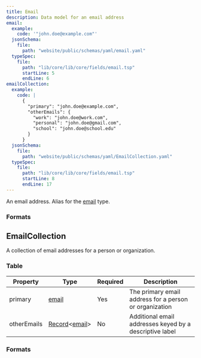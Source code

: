 ```yaml
---
title: Email
description: Data model for an email address
email:
  example:
    code: '"john.doe@example.com"'
  jsonSchema:
    file:
      path: "website/public/schemas/yaml/email.yaml"
  typeSpec:
    file:
      path: "lib/core/lib/core/fields/email.tsp"
      startLine: 5
      endLine: 6
emailCollection:
  example:
    code: |
      {
        "primary": "john.doe@example.com",
        "otherEmails": {
          "work": "john.doe@work.com",
          "personal": "john.doe@gmail.com",
          "school": "john.doe@school.edu"
        }
      }
  jsonSchema:
    file:
      path: "website/public/schemas/yaml/EmailCollection.yaml"
  typeSpec:
    file:
      path: "lib/core/lib/core/fields/email.tsp"
      startLine: 8
      endLine: 17
---
```



An email address. Alias for the [email](/protocol/types/string#email) type.

### Formats

<SchemaFormatTabs
  example={frontmatter.email.example}
  jsonSchema={frontmatter.email.jsonSchema}
  typeSpec={frontmatter.email.typeSpec}
/>

## EmailCollection

A collection of email addresses for a person or organization.

### Table

| Property    | Type                                                                            | Required | Description                                             |
| ----------- | ------------------------------------------------------------------------------- | -------- | ------------------------------------------------------- |
| primary     | [email](/protocol/types/string#email)                                           | Yes      | The primary email address for a person or organization  |
| otherEmails | [Record](/protocol/types/other#record)\<[email](/protocol/types/string#email)\> | No       | Additional email addresses keyed by a descriptive label |

### Formats

<SchemaFormatTabs
  example={frontmatter.emailCollection.example}
  jsonSchema={frontmatter.emailCollection.jsonSchema}
  typeSpec={frontmatter.emailCollection.typeSpec}
/>
